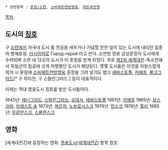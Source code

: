  * 관련항목 : [[훈장/소련]], [[소비에트연방영웅]], [[대조국전쟁]]

[[목차]]

== 도시의 [[칭호]] ==
구 [[소련]]에서 자국내 도시 중 전공을 세우거나 기념할 만한 일이 있는 도시에 내리던 일종의 명예호칭. [[러시아어]]로 Город-герой 라고 쓴다. 소연방 영웅 금성훈장이 도시에게 수여되며 소련 내 12곳의 도시가 이 호칭을 받게 되었다. 주로 [[제2차 세계대전]]-독소전에서 독일군의 침공에 크게 저항했던 도시가 해당된다. 몇몇 도시들은 이것을 자랑스럽게 여겨 시 문장에 [[소비에트연방영웅]] 훈장을 그려 넣기도 했고 [[세바스토폴]], [[키예프]], [[볼고그라드]][* 구 차리친, 구 스탈린그라드.] 등이 대표적이다. 

아래는 역대 영웅도시 칭호를 받은 도시들이다.

1945년: [[레닌그라드]], [[스탈린그라드]], [[오데사]], [[세바스토폴]]
1961년: [[키예프]]
1965년: [[모스크바]], [[브레스트 숲]]
1973년: [[케르치]], [[노보로시스크]]
1974년: [[민스크]]
1976년: [[툴라]]
1985년: [[무르만스크]], [[스몰렌스크]]   


== 영화 ==
[세계대전Z]에 등장하는 영화. [[영웅도시(세계대전Z)]] 항목 참조.
